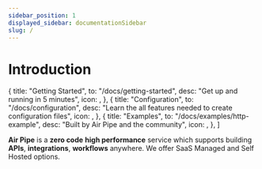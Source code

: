 ```yaml
---
sidebar_position: 1
displayed_sidebar: documentationSidebar
slug: /
---
```



# Introduction

{
title: "Getting Started",
to: "/docs/getting-started",
desc: "Get up and running in 5 minutes",
icon: <IconClick color="#007bff" />,
},
{
title: "Configuration",
to: "/docs/configuration",
desc: "Learn the all features needed to create configuration files",
icon: <IconFiles color="#007bff" />,
},
{
title: "Examples",
to: "/docs/examples/http-example",
desc: "Built by Air Pipe and the community",
icon: <IconFiles color="#007bff" />,
},
]

**Air Pipe** is a **zero code** **high performance** service which supports building **APIs**, **integrations**, **workflows** anywhere. We offer SaaS Managed and Self Hosted options.

<MDXProvider components={Cards}>

<Cards cards={desc} col={col}/>

</MDXProvider>
